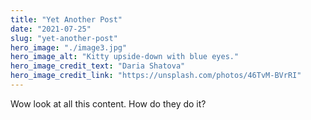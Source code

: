 ---
title: "Yet Another Post"
date: "2021-07-25"
slug: "yet-another-post"
hero_image: "./image3.jpg"
hero_image_alt: "Kitty upside-down with blue eyes."
hero_image_credit_text: "Daria Shatova"
hero_image_credit_link: "https://unsplash.com/photos/46TvM-BVrRI"
---

Wow look at all this content. How do they do it?